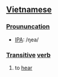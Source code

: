==[[Vietnamese]]==

===[[Proununcation]]===
*[[International Phonetic Alphabet|IPA]]: /ŋea/

===[[Transitive]] [[verb]]===
#to [[hear]]
